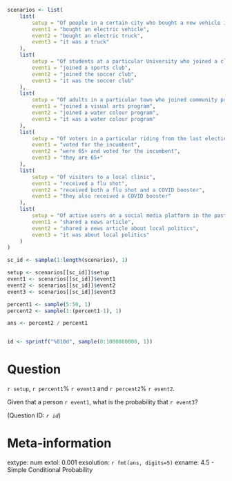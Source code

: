 ```r

scenarios <- list(
    list(
        setup = "Of people in a certain city who bought a new vehicle in the past year",
        event1 = "bought an electric vehicle",
        event2 = "bought an electric truck",
        event3 = "it was a truck"
    ),
    list(
        setup = "Of students at a particular University who joined a club in the past year",
        event1 = "joined a sports club",
        event2 = "joined the soccer club",
        event3 = "it was the soccer club"
    ),
    list(
        setup = "Of adults in a particular town who joined community programs this year",
        event1 = "joined a visual arts program",
        event2 = "joined a water colour program",
        event3 = "it was a water colour program"
    ),
    list(
        setup = "Of voters in a particular riding from the last election",
        event1 = "voted for the incumbent",
        event2 = "were 65+ and voted for the incumbent",
        event3 = "they are 65+"
    ),
    list(
        setup = "Of visitors to a local clinic",
        event1 = "received a flu shot",
        event2 = "received both a flu shot and a COVID booster",
        event3 = "they also received a COVID booster"
    ),
    list(
        setup = "Of active users on a social media platform in the past week",
        event1 = "shared a news article",
        event2 = "shared a news article about local politics",
        event3 = "it was about local politics"
    )    
)

sc_id <- sample(1:length(scenarios), 1)

setup <- scenarios[[sc_id]]$setup
event1 <- scenarios[[sc_id]]$event1
event2 <- scenarios[[sc_id]]$event2
event3 <- scenarios[[sc_id]]$event3

percent1 <- sample(5:50, 1)
percent2 <- sample(1:(percent1-1), 1)

ans <- percent2 / percent1


id <- sprintf("%010d", sample(0:1000000000, 1))

```



Question
========
`r setup`, `r percent1`% `r event1` and `r percent2`% `r event2`. 

Given that a person `r event1`, what is the probability that `r event3`? 

(Question ID: *`r id`*)

Meta-information
================
extype: num
extol: 0.001
exsolution: `r fmt(ans, digits=5)`
exname: 4.5 - Simple Conditional Probability